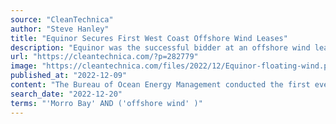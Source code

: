 ```yaml
---
source: "CleanTechnica"
author: "Steve Hanley"
title: "Equinor Secures First West Coast Offshore Wind Leases"
description: "Equinor was the successful bidder at an offshore wind lease auction by the Bureau of Ocean Energy Management recently."
url: "https://cleantechnica.com/?p=282779"
image: "https://cleantechnica.com/files/2022/12/Equinor-floating-wind.png"
published_at: "2022-12-09"
content: "The Bureau of Ocean Energy Management conducted the first ever sale of leases for offshore wind along the west coast of the United States recently. Equinor secured a 2 gigawatt lease in the Morro Bay… [+3160 chars]"
search_date: "2022-12-20"
terms: "'Morro Bay' AND ('offshore wind' )"
---
```


